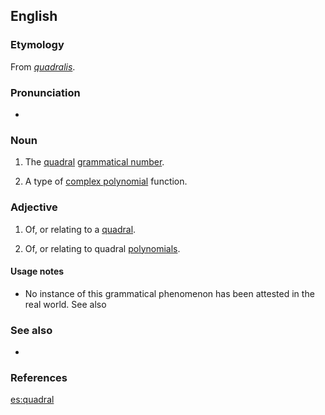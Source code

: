 ==English==

===Etymology===
From {{etyl|la}} ''[[quadralis#Latin|quadralis]]''.

===Pronunciation===
* {{a|UK}} {{IPA|/ˈkwɒdɹəl/}}

===Noun===
{{en-noun|-}}
# {{grammar}} The [[quadral]] [[w:grammatical number|grammatical number]].
# {{mathematics}} A type of [[complex polynomial]] function.

===Adjective===
{{en-adj|-}}
# {{grammar}} Of, or relating to a [[#Noun|quadral]].
# {{mathematics}} Of, or relating to quadral [[polynomial]]s.

====Usage notes====
* No instance of this grammatical phenomenon has been attested in the real world. See also {{Template:PL:pedia|Grammatical number#quadral}}

===See also===
* {{list|en|grammatical numbers}}

===References===
{{quote-journal |year=1952 |author=American Mathematical Society |title=Bulletin of the American Mathematical Society |journal=Journal of the American Mathematical Society |url=http://books.google.com/books?id=CfYOAAAAIAAJ&q=quadral&dq=quadral&hl=en&ei=hXAITaKgIob0tgPc6a2ZDg&sa=X&oi=book_result&ct=result&resnum=7&ved=0CD4Q6AEwBg |page=184
|passage="A polynomial P(x<sub>1</sub>, ..., x<sub>n</sub> is called '''''quadral''''' if it splits into a product of quadratic (or linear) functions in the complex field of coefficients."}}

[[es:quadral]]